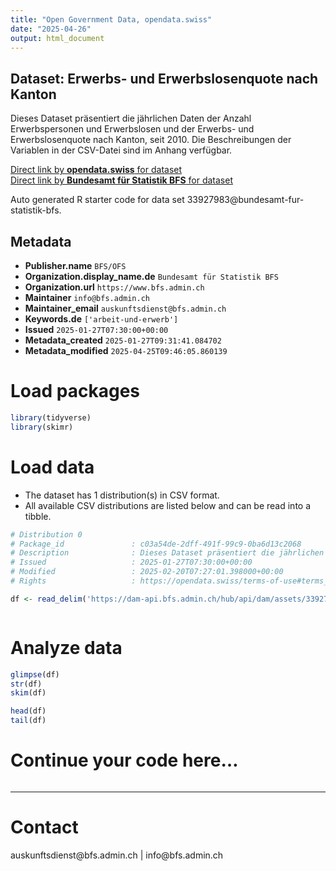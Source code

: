 ```yaml
---
title: "Open Government Data, opendata.swiss"
date: "2025-04-26"
output: html_document
---
```


## Dataset: Erwerbs- und Erwerbslosenquote nach Kanton

Dieses Dataset präsentiert die jährlichen Daten der Anzahl Erwerbspersonen und Erwerbslosen und der Erwerbs- und Erwerbslosenquote nach Kanton, seit 2010. Die Beschreibungen der Variablen in der CSV-Datei sind im Anhang verfügbar.

[Direct link by **opendata.swiss** for dataset](https://opendata.swiss/de/dataset/erwerbs-und-erwerbslosenquote-nach-kanton)<br>
[Direct link by **Bundesamt für Statistik BFS** for dataset](https://www.bfs.admin.ch/asset/de/ts-x-40.02.03.02.03)

Auto generated R starter code for data set 33927983@bundesamt-fur-statistik-bfs.

## Metadata

- **Publisher.name** `BFS/OFS`
- **Organization.display_name.de** `Bundesamt für Statistik BFS`
- **Organization.url** `https://www.bfs.admin.ch`
- **Maintainer** `info@bfs.admin.ch`
- **Maintainer_email** `auskunftsdienst@bfs.admin.ch`
- **Keywords.de** `['arbeit-und-erwerb']`
- **Issued** `2025-01-27T07:30:00+00:00`
- **Metadata_created** `2025-01-27T09:31:41.084702`
- **Metadata_modified** `2025-04-25T09:46:05.860139`


# Load packages

```r

library(tidyverse)
library(skimr)

```

# Load data

-   The dataset has 1 distribution(s) in CSV format.
-   All available CSV distributions are listed below and can be read into a tibble.

```r

# Distribution 0
# Package_id               : c03a54de-2dff-491f-99c9-0ba6d13c2068
# Description              : Dieses Dataset präsentiert die jährlichen Daten der Anzahl Erwerbspersonen und Erwerbslosen und der Erwerbs- und Erwerbslosenquote nach Kanton, seit 2010. Die Beschreibungen der Variablen in der CSV-Datei sind im Anhang verfügbar.
# Issued                   : 2025-01-27T07:30:00+00:00
# Modified                 : 2025-02-20T07:27:01.398000+00:00
# Rights                   : https://opendata.swiss/terms-of-use#terms_by_ask

df <- read_delim('https://dam-api.bfs.admin.ch/hub/api/dam/assets/33927987/master')



```

# Analyze data

```r

glimpse(df)
str(df)
skim(df)

head(df)
tail(df)

```

# Continue your code here...

```r

```

------------------------------------------------------------------------

# Contact

auskunftsdienst@bfs.admin.ch | info@bfs.admin.ch
